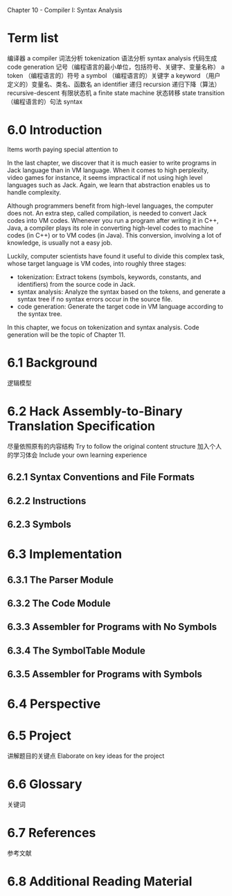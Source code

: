 Chapter 10 - Compiler I: Syntax Analysis

=Term list=
编译器 a compiler
词法分析 tokenization
语法分析 syntax analysis
代码生成 code generation
记号（编程语言的最小单位，包括符号、关键字、变量名称） a token
（编程语言的）符号 a symbol
（编程语言的）关键字 a keyword
（用户定义的）变量名、类名、函数名 an identifier
递归 recursion
递归下降（算法） recursive-descent
有限状态机 a finite state machine
状态转移 state transition
（编程语言的）句法 syntax

=6.0 Introduction=
Items worth paying special attention to

In the last chapter, we discover that it is much easier to write programs in Jack language than in VM language. When it comes to high perplexity, video games for instance, it seems impractical if not using high level languages such as Jack. Again, we learn that abstraction enables us to handle complexity. 

Although programmers benefit from high-level languages, the computer does not. An extra step, called compilation, is needed to convert Jack codes into VM codes. Whenever you run a program after writing it in C++, Java, a compiler plays its role in converting high-level codes to machine codes (in C++) or to VM codes (in Java). This conversion, involving a lot of knowledge, is usually not a easy job. 

Luckily, computer scientists have found it useful to divide this complex task, whose target language is VM codes, into roughly three stages:
*tokenization: Extract tokens (symbols, keywords, constants, and identifiers) from the source code in Jack.
*syntax analysis: Analyze the syntax based on the tokens, and generate a syntax tree if no syntax errors occur in the source file. 
*code generation: Generate the target code in VM language according to the syntax tree. 

In this chapter, we focus on tokenization and syntax analysis. Code generation will be the topic of Chapter 11. 

=6.1 Background=
逻辑模型
=6.2 Hack Assembly-to-Binary Translation Specification=

尽量依照原有的内容结构 Try to follow the original content structure
加入个人的学习体会  Include your own learning experience

==6.2.1 Syntax Conventions and File Formats==
==6.2.2 Instructions==
==6.2.3 Symbols==
=6.3 Implementation=
==6.3.1 The Parser Module==
==6.3.2 The Code Module==
==6.3.3 Assembler for Programs with No Symbols==
==6.3.4 The SymbolTable Module==
==6.3.5 Assembler for Programs with Symbols==
=6.4 Perspective=
=6.5 Project=
讲解题目的关键点  Elaborate on key ideas for the project
=6.6 Glossary=
关键词
=6.7 References=
参考文献
=6.8 Additional Reading Material=
